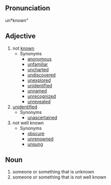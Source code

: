 ==Pronunciation==
un*known"

==Adjective==
# not [[known]]
#* Synonyms
#** [[anonymous]]
#** [[unfamiliar]]
#** [[uncharted]]
#** [[undiscovered]]
#** [[unexplored]]
#** [[unidentified]]
#** [[unnamed]]
#** [[unrecognized]]
#** [[unrevealed]]
# [[unidentified]]
#* Synonyms
#** [[unascertained]]
# not well known
#* Synonyms
#** [[obscure]]
#** [[unrenowned]]
#** [[unsung]]

==Noun==
# someone or something that is unknown
# someone or something that is not well known